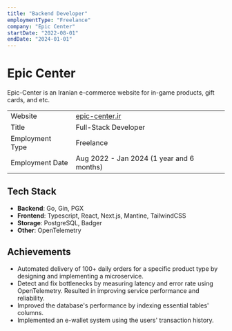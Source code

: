 ```yaml
---
title: "Backend Developer"
employmentType: "Freelance"
company: "Epic Center"
startDate: "2022-08-01"
endDate: "2024-01-01"
---
```


<h1 style={{ viewTransitionName: "exp-epic-center" }}>Epic Center</h1>

Epic-Center is an Iranian e-commerce website for in-game products, gift cards, and etc.

|                 |                                           |
| --------------- | ----------------------------------------- |
| Website         | [epic-center.ir](https://epic-center.ir)  |
| Title           | Full-Stack Developer                      |
| Employment Type | Freelance                                 |
| Employment Date | Aug 2022 - Jan 2024 (1 year and 6 months) |

## Tech Stack

- **Backend**: Go, Gin, PGX
- **Frontend**: Typescript, React, Next.js, Mantine, TailwindCSS
- **Storage**: PostgreSQL, Badger
- **Other**: OpenTelemetry

## Achievements

- Automated delivery of 100+ daily orders for a specific product type by designing and implementing a microservice.
- Detect and fix bottlenecks by measuring latency and error rate using OpenTelemetry. Resulted in improving service performance and reliability.
- Improved the database's performance by indexing essential tables' columns.
- Implemented an e-wallet system using the users' transaction history.
